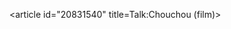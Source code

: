 <article id="20831540" title=Talk:Chouchou (film)>
	<talkpage id="20831540" title="Talk:Chouchou (film)">
{{Film|class=Stub|French-task-force=yes}}
{{LGBTProject |class=Stub}}
	</talkpage>
</article>